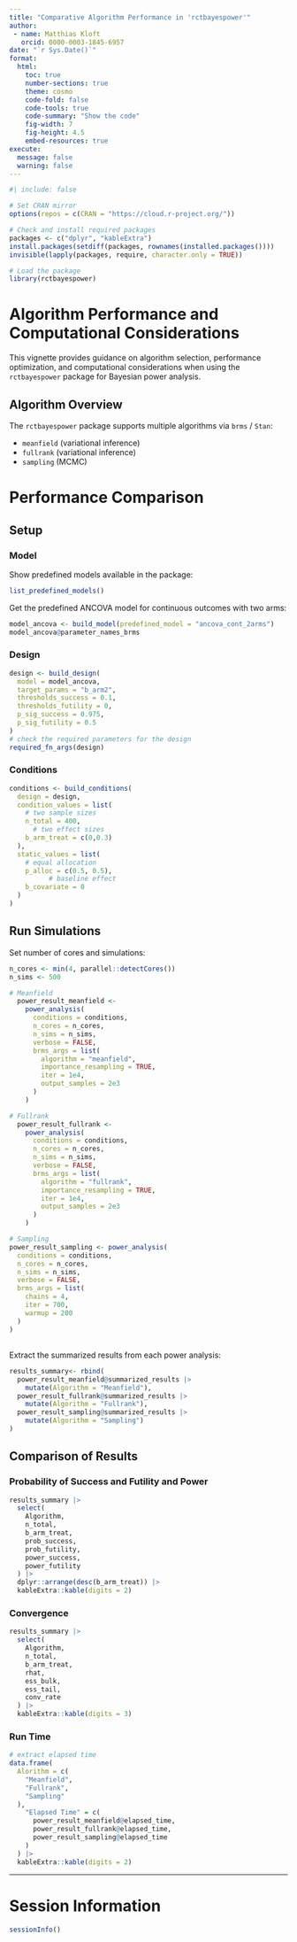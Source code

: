 ```yaml
---
title: "Comparative Algorithm Performance in 'rctbayespower'"
author: 
 - name: Matthias Kloft
   orcid: 0000-0003-1845-6957
date: "`r Sys.Date()`"
format:
  html:
    toc: true
    number-sections: true
    theme: cosmo
    code-fold: false
    code-tools: true
    code-summary: "Show the code"
    fig-width: 7
    fig-height: 4.5
    embed-resources: true
execute:
  message: false
  warning: false
---
```


```r
#| include: false

# Set CRAN mirror
options(repos = c(CRAN = "https://cloud.r-project.org/"))

# Check and install required packages
packages <- c("dplyr", "kableExtra")
install.packages(setdiff(packages, rownames(installed.packages())))
invisible(lapply(packages, require, character.only = TRUE))

# Load the package
library(rctbayespower)
```



# Algorithm Performance and Computational Considerations

This vignette provides guidance on algorithm selection, performance optimization, and computational considerations when using the `rctbayespower` package for Bayesian power analysis.


## Algorithm Overview

The `rctbayespower` package supports multiple algorithms via `brms` / `Stan`:

- `meanfield` (variational inference)
- `fullrank`  (variational inference)
- `sampling` (MCMC)



# Performance Comparison

## Setup
### Model

Show predefined models available in the package:
```r
list_predefined_models()
```


Get the predefined ANCOVA model for continuous outcomes with two arms:
```r
model_ancova <- build_model(predefined_model = "ancova_cont_2arms")
model_ancova@parameter_names_brms
```

### Design

```r
design <- build_design(
  model = model_ancova,
  target_params = "b_arm2",
  thresholds_success = 0.1,
  thresholds_futility = 0,
  p_sig_success = 0.975,
  p_sig_futility = 0.5
)
# check the required parameters for the design
required_fn_args(design)

```


### Conditions

```r
conditions <- build_conditions(
  design = design,
  condition_values = list(
    # two sample sizes
    n_total = 400,
      # two effect sizes
    b_arm_treat = c(0,0.3)
  ),
  static_values = list(
    # equal allocation
    p_alloc = c(0.5, 0.5),
          # baseline effect
    b_covariate = 0
  )
)
```


## Run Simulations


Set number of cores and simulations:
```r
n_cores <- min(4, parallel::detectCores())
n_sims <- 500
```


```r
# Meanfield
  power_result_meanfield <-
    power_analysis(
      conditions = conditions,
      n_cores = n_cores,
      n_sims = n_sims,
      verbose = FALSE,
      brms_args = list(
        algorithm = "meanfield",
        importance_resampling = TRUE,
        iter = 1e4,
        output_samples = 2e3
      )
    )

# Fullrank
  power_result_fullrank <-
    power_analysis(
      conditions = conditions,
      n_cores = n_cores,
      n_sims = n_sims,
      verbose = FALSE,
      brms_args = list(
        algorithm = "fullrank",
        importance_resampling = TRUE,
        iter = 1e4,
        output_samples = 2e3
      )
    )

# Sampling
power_result_sampling <- power_analysis(
  conditions = conditions,
  n_cores = n_cores,
  n_sims = n_sims,
  verbose = FALSE,
  brms_args = list(
    chains = 4,
    iter = 700,
    warmup = 200
  )
)
```


## 
Extract the summarized results from each power analysis:
```r
results_summary<- rbind(
  power_result_meanfield@summarized_results |> 
    mutate(Algorithm = "Meanfield"),
  power_result_fullrank@summarized_results |> 
    mutate(Algorithm = "Fullrank"),
  power_result_sampling@summarized_results |> 
    mutate(Algorithm = "Sampling")
)
```

## Comparison of Results

### Probability of Success and Futility and Power
```r
results_summary |> 
  select(
    Algorithm,
    n_total,
    b_arm_treat,
    prob_success,
    prob_futility,
    power_success,
    power_futility
  ) |>
  dplyr::arrange(desc(b_arm_treat)) |> 
  kableExtra::kable(digits = 2)
```


### Convergence
```r
results_summary |> 
  select(
    Algorithm,
    n_total,
    b_arm_treat,
    rhat,
    ess_bulk,
    ess_tail,
    conv_rate
  ) |>
  kableExtra::kable(digits = 3)
```


### Run Time
```r
# extract elapsed time
data.frame(
  Alorithm = c(
    "Meanfield",
    "Fullrank",
    "Sampling"
  ),
    "Elapsed Time" = c(
      power_result_meanfield@elapsed_time,
      power_result_fullrank@elapsed_time,
      power_result_sampling@elapsed_time
    )
  ) |> 
  kableExtra::kable(digits = 2)
```


***


# Session Information

```r
sessionInfo()
```
